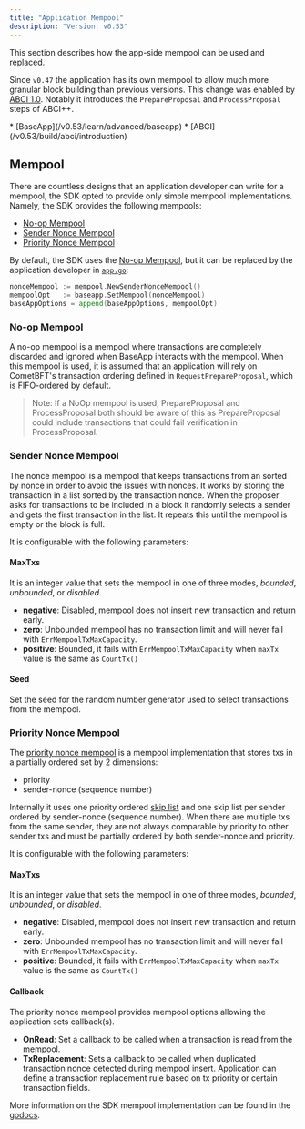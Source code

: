 ```yaml
---
title: "Application Mempool"
description: "Version: v0.53"
---
```


<Note>
  This section describes how the app-side mempool can be used and replaced.
</Note>

Since `v0.47` the application has its own mempool to allow much more granular block building than previous versions. This change was enabled by [ABCI 1.0](https://github.com/cometbft/cometbft/blob/v0.37.0/spec/abci). Notably it introduces the `PrepareProposal` and `ProcessProposal` steps of ABCI++.

<Note>
  * [BaseApp](/v0.53/learn/advanced/baseapp)
  * [ABCI](/v0.53/build/abci/introduction)
</Note>

## Mempool[​](#mempool "Direct link to Mempool")

There are countless designs that an application developer can write for a mempool, the SDK opted to provide only simple mempool implementations. Namely, the SDK provides the following mempools:

* [No-op Mempool](#no-op-mempool)
* [Sender Nonce Mempool](#sender-nonce-mempool)
* [Priority Nonce Mempool](#priority-nonce-mempool)

By default, the SDK uses the [No-op Mempool](#no-op-mempool), but it can be replaced by the application developer in [`app.go`](/v0.53/build/building-apps/app-go-di):

```go
nonceMempool := mempool.NewSenderNonceMempool()
mempoolOpt   := baseapp.SetMempool(nonceMempool)
baseAppOptions = append(baseAppOptions, mempoolOpt)
```

### No-op Mempool[​](#no-op-mempool "Direct link to No-op Mempool")

A no-op mempool is a mempool where transactions are completely discarded and ignored when BaseApp interacts with the mempool. When this mempool is used, it is assumed that an application will rely on CometBFT's transaction ordering defined in `RequestPrepareProposal`, which is FIFO-ordered by default.

> Note: If a NoOp mempool is used, PrepareProposal and ProcessProposal both should be aware of this as PrepareProposal could include transactions that could fail verification in ProcessProposal.

### Sender Nonce Mempool[​](#sender-nonce-mempool "Direct link to Sender Nonce Mempool")

The nonce mempool is a mempool that keeps transactions from an sorted by nonce in order to avoid the issues with nonces. It works by storing the transaction in a list sorted by the transaction nonce. When the proposer asks for transactions to be included in a block it randomly selects a sender and gets the first transaction in the list. It repeats this until the mempool is empty or the block is full.

It is configurable with the following parameters:

#### MaxTxs[​](#maxtxs "Direct link to MaxTxs")

It is an integer value that sets the mempool in one of three modes, *bounded*, *unbounded*, or *disabled*.

* **negative**: Disabled, mempool does not insert new transaction and return early.
* **zero**: Unbounded mempool has no transaction limit and will never fail with `ErrMempoolTxMaxCapacity`.
* **positive**: Bounded, it fails with `ErrMempoolTxMaxCapacity` when `maxTx` value is the same as `CountTx()`

#### Seed[​](#seed "Direct link to Seed")

Set the seed for the random number generator used to select transactions from the mempool.

### Priority Nonce Mempool[​](#priority-nonce-mempool "Direct link to Priority Nonce Mempool")

The [priority nonce mempool](https://github.com/cosmos/cosmos-sdk/blob/main/types/mempool/priority_nonce_spec.md) is a mempool implementation that stores txs in a partially ordered set by 2 dimensions:

* priority
* sender-nonce (sequence number)

Internally it uses one priority ordered [skip list](https://pkg.go.dev/github.com/huandu/skiplist) and one skip list per sender ordered by sender-nonce (sequence number). When there are multiple txs from the same sender, they are not always comparable by priority to other sender txs and must be partially ordered by both sender-nonce and priority.

It is configurable with the following parameters:

#### MaxTxs[​](#maxtxs-1 "Direct link to MaxTxs")

It is an integer value that sets the mempool in one of three modes, *bounded*, *unbounded*, or *disabled*.

* **negative**: Disabled, mempool does not insert new transaction and return early.
* **zero**: Unbounded mempool has no transaction limit and will never fail with `ErrMempoolTxMaxCapacity`.
* **positive**: Bounded, it fails with `ErrMempoolTxMaxCapacity` when `maxTx` value is the same as `CountTx()`

#### Callback[​](#callback "Direct link to Callback")

The priority nonce mempool provides mempool options allowing the application sets callback(s).

* **OnRead**: Set a callback to be called when a transaction is read from the mempool.
* **TxReplacement**: Sets a callback to be called when duplicated transaction nonce detected during mempool insert. Application can define a transaction replacement rule based on tx priority or certain transaction fields.

More information on the SDK mempool implementation can be found in the [godocs](https://pkg.go.dev/github.com/cosmos/cosmos-sdk/types/mempool).
